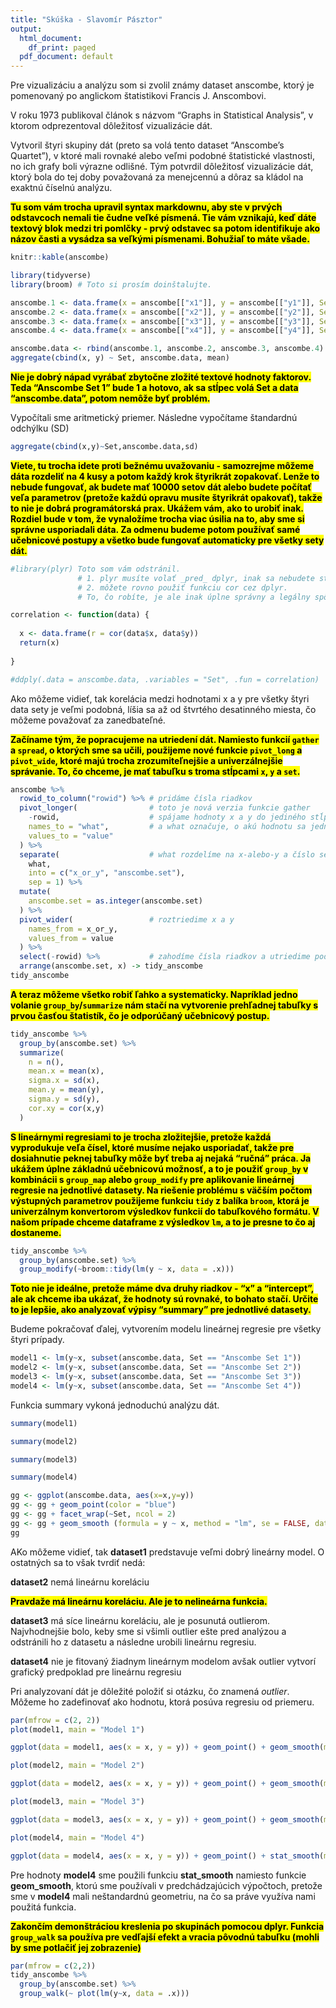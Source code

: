 ---
title: "Skúška - Slavomír Pásztor"
output:
  html_document:
    df_print: paged
  pdf_document: default
---

Pre vizualizáciu a analýzu som si zvolil známy dataset anscombe, ktorý je pomenovaný po anglickom štatistikovi Francis J. Anscombovi. 

V roku 1973 publikoval článok s názvom "Graphs in Statistical Analysis", v ktorom odprezentoval dôležitosť vizualizácie dát.

Vytvoril štyri skupiny dát (preto sa volá tento dataset "Anscombe's Quartet"), v ktoré mali rovnaké alebo veľmi podobné štatistické vlastnosti, no ich grafy boli výrazne odlišné. Tým potvrdil dôležitosť vizualizácie dát, ktorý bola do tej doby považovaná za menejcennú a dôraz sa kládol na exaktnú číselnú analýzu.

<mark><b>
Tu som vám trocha upravil syntax markdownu, aby ste v prvých odstavcoch nemali tie čudne veľké písmená. Tie vám vznikajú,
keď dáte textový blok medzi tri pomlčky - prvý odstavec sa potom identifikuje ako názov časti a vysádza sa veľkými písmenami. 
Bohužiaľ to máte všade. 
</b></mark>

```{r}
knitr::kable(anscombe)
```

```{r}
library(tidyverse)
library(broom) # Toto si prosím doinštalujte. 
```

```{r}

anscombe.1 <- data.frame(x = anscombe[["x1"]], y = anscombe[["y1"]], Set = "Anscombe Set 1")
anscombe.2 <- data.frame(x = anscombe[["x2"]], y = anscombe[["y2"]], Set = "Anscombe Set 2")
anscombe.3 <- data.frame(x = anscombe[["x3"]], y = anscombe[["y3"]], Set = "Anscombe Set 3")
anscombe.4 <- data.frame(x = anscombe[["x4"]], y = anscombe[["y4"]], Set = "Anscombe Set 4")

anscombe.data <- rbind(anscombe.1, anscombe.2, anscombe.3, anscombe.4)
aggregate(cbind(x, y) ~ Set, anscombe.data, mean)

```

<mark><b>
Nie je dobrý nápad vyrábať zbytočne zložité textové hodnoty faktorov. Teda "Anscombe Set 1" bude 1 a hotovo, ak sa stĺpec volá Set a data "anscombe.data", potom nemôže byť problém. 
</b></mark>

Vypočítali sme aritmetický priemer.
Následne vypočítame štandardnú odchýlku (SD)

``` {r}
aggregate(cbind(x,y)~Set,anscombe.data,sd)
```

<mark><b>
  Viete, tu trocha idete proti bežnému uvažovaniu - samozrejme môžeme dáta rozdeliť na 4 kusy a potom každý krok štyrikrát zopakovať. Lenže to nebude fungovať, ak budete mať 10000 setov dát alebo budete počítať veľa parametrov (pretože každú opravu musíte štyrikrát opakovať), takže to nie je dobrá programátorská prax. 
  Ukážem vám, ako to urobiť inak. Rozdiel bude v tom, že vynaložíme trocha viac úsilia na to, aby sme si správne usporiadali dáta. Za odmenu budeme potom používať samé učebnicové postupy a všetko bude fungovať automaticky pre všetky sety dát. 
</b></mark>

```{r}
#library(plyr) Toto som vám odstránil. 
               # 1. plyr musíte volať _pred_ dplyr, inak sa nebudete stíhať diviť, čo všetko vám nebude fungovať. 
               # 2. môžete rovno použiť funkciu cor cez dplyr.
               # To, čo robíte, je ale inak úplne správny a legálny spôsob.

correlation <- function(data) {
  
  x <- data.frame(r = cor(data$x, data$y))
  return(x)
  
}

#ddply(.data = anscombe.data, .variables = "Set", .fun = correlation)

```

Ako môžeme vidieť, tak korelácia medzi hodnotami x a y pre všetky štyri data sety je veľmi podobná, líšia sa až od štvrtého desatinného miesta, čo môžeme považovať za zanedbateľné.

<mark><b>
  Začíname tým, že popracujeme na utriedení dát. Namiesto funkcií `gather` a `spread`, o ktorých sme sa učili, použijeme nové funkcie `pivot_long` a `pivot_wide`, ktoré majú trocha zrozumiteľnejšie a univerzálnejšie správanie. To, čo chceme, je mať tabuľku s troma stĺpcami `x`, `y` a `set`.
</b></mark>

```{r}
anscombe %>%
  rowid_to_column("rowid") %>% # pridáme čísla riadkov
  pivot_longer(                # toto je nová verzia funkcie gather
    -rowid,                    # spájame hodnoty x a y do jediného stĺpca 
    names_to = "what",         # a what označuje, o akú hodnotu sa jedná
    values_to = "value"
  ) %>%                        
  separate(                    # what rozdelíme na x-alebo-y a číslo setu
    what, 
    into = c("x_or_y", "anscombe.set"), 
    sep = 1) %>%
  mutate(
    anscombe.set = as.integer(anscombe.set)
  ) %>%
  pivot_wider(                 # roztriedime x a y 
    names_from = x_or_y,
    values_from = value
  ) %>% 
  select(-rowid) %>%           # zahodíme čísla riadkov a utriedime podľa x
  arrange(anscombe.set, x) -> tidy_anscombe
tidy_anscombe
```
<mark><b>
A teraz môžeme všetko robiť ľahko a systematicky. Napríklad jedno volanie `group_by`/`summarize` nám stačí na vytvorenie prehľadnej tabuľky s prvou časťou štatistík, čo je odporúčaný učebnicový postup.
</b></mark>

```{r}
tidy_anscombe %>%
  group_by(anscombe.set) %>%
  summarize(
    n = n(),
    mean.x = mean(x),
    sigma.x = sd(x),
    mean.y = mean(y), 
    sigma.y = sd(y),
    cor.xy = cor(x,y)
  ) 
```

<mark><b>
  S lineárnymi regresiami to je trocha zložitejšie, pretože každá vyprodukuje veľa čísel, ktoré musíme nejako usporiadať, takže pre dosiahnutie peknej tabuľky môže byť treba aj nejaká "ručná" práca. Ja ukážem úplne základnú učebnicovú možnosť, a to je použiť `group_by` v kombinácii s `group_map` alebo `group_modify` pre aplikovanie lineárnej regresie na jednotlivé datasety. Na riešenie problému s väčším počtom výstupných parametrov použijeme funkciu `tidy` z balíka `broom`, ktorá je univerzálnym konvertorom výsledkov funkcií do tabuľkového formátu. V našom prípade chceme dataframe z výsledkov `lm`, a to je presne to čo aj dostaneme.   
</b></mark>

```{r}
tidy_anscombe %>%
  group_by(anscombe.set) %>%
  group_modify(~broom::tidy(lm(y ~ x, data = .x)))
```
<mark><b>
  Toto nie je ideálne, pretože máme dva druhy riadkov - "x" a "intercept", ale ak chceme iba ukázať, že hodnoty sú rovnaké, to bohato stačí. Určite to je lepšie, ako analyzovať výpisy "summary" pre jednotlivé datasety.
</b></mark>

Budeme pokračovať ďalej, vytvorením modelu lineárnej regresie pre všetky štyri prípady.

```{r}
model1 <- lm(y~x, subset(anscombe.data, Set == "Anscombe Set 1"))
model2 <- lm(y~x, subset(anscombe.data, Set == "Anscombe Set 2"))
model3 <- lm(y~x, subset(anscombe.data, Set == "Anscombe Set 3"))
model4 <- lm(y~x, subset(anscombe.data, Set == "Anscombe Set 4"))
```

Funkcia summary vykoná jednoduchú analýzu dát.

```{r}
summary(model1)
```

```{r}
summary(model2)
```

```{r}
summary(model3)
```

```{r}
summary(model4)
```

```{r}
gg <- ggplot(anscombe.data, aes(x=x,y=y))
gg <- gg + geom_point(color = "blue")
gg <- gg + facet_wrap(~Set, ncol = 2)
gg <- gg + geom_smooth (formula = y ~ x, method = "lm", se = FALSE, data = anscombe.data)
gg
```

AKo môžeme vidieť, tak __dataset1__ predstavuje veľmi dobrý lineárny model. O ostatných sa to však tvrdiť nedá:

__dataset2__ nemá lineárnu koreláciu

<mark><b>
  Pravdaže má lineárnu koreláciu. Ale je to nelineárna funkcia.
</b></mark>

__dataset3__ má síce lineárnu koreláciu, ale    je posunutá outlierom. Najvhodnejšie        bolo, keby sme si všimli outlier ešte       pred analýzou a odstránili ho z datasetu    a následne urobili lineárnu regresiu.

__dataset4__ nie je fitovaný žiadnym lineárnym modelom avšak outlier vytvorí grafický predpoklad pre lineárnu regresiu

Pri analyzovaní dát je dôležité položiť si otázku, čo znamená *outlier*. Môžeme ho zadefinovať ako hodnotu, ktorá posúva regresiu od priemeru.

```{r}
par(mfrow = c(2, 2))
plot(model1, main = "Model 1")
```

```{r}
ggplot(data = model1, aes(x = x, y = y)) + geom_point() + geom_smooth(method = "auto", fullrange = T)
```

```{r}
plot(model2, main = "Model 2")
```

```{r}
ggplot(data = model2, aes(x = x, y = y)) + geom_point() + geom_smooth(method = "auto", fullrange = T)
```

```{r}
plot(model3, main = "Model 3")
```

```{r}
ggplot(data = model3, aes(x = x, y = y)) + geom_point() + geom_smooth(method = "auto", fullrange = T)
```

```{r}
plot(model4, main = "Model 4")
```

```{r}
ggplot(data = model4, aes(x = x, y = y)) + geom_point() + stat_smooth(method = "glm",formula = y ~ log10(x), fullrange = T)
```

Pre hodnoty __model4__ sme použili funkciu __stat_smooth__ namiesto funkcie __geom_smooth__, ktorú sme používali v predchádzajúcich výpočtoch, pretože sme v __model4__ mali neštandardnú geometriu, na čo sa práve využíva nami použitá funkcia.

<mark><b>
  Zakončím demonštráciou kreslenia po skupinách pomocou dplyr. Funkcia `group_walk` sa používa pre vedľajší efekt a vracia pôvodnú tabuľku (mohli by sme potlačiť jej zobrazenie)
</b></mark>

```{r}
par(mfrow = c(2,2))
tidy_anscombe %>%
  group_by(anscombe.set) %>%
  group_walk(~ plot(lm(y~x, data = .x)))
```